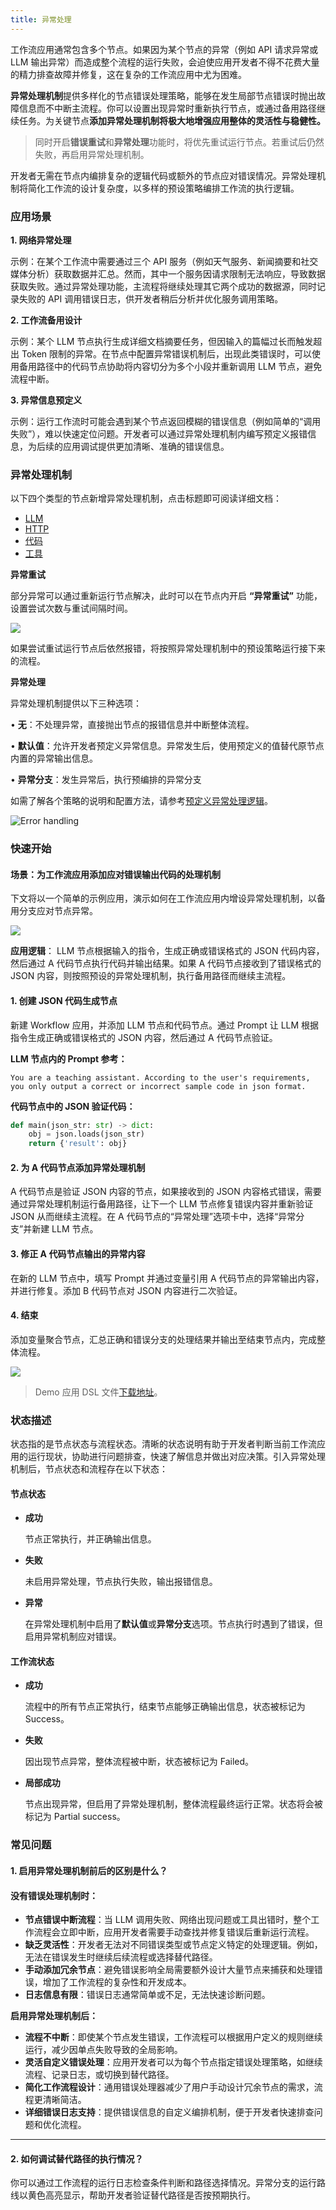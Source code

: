 ```yaml
---
title: 异常处理
---
```


工作流应用通常包含多个节点。如果因为某个节点的异常（例如 API 请求异常或 LLM 输出异常）而造成整个流程的运行失败，会迫使应用开发者不得不花费大量的精力排查故障并修复，这在复杂的工作流应用中尤为困难。

**异常处理机制**提供多样化的节点错误处理策略，能够在发生局部节点错误时抛出故障信息而不中断主流程。你可以设置出现异常时重新执行节点，或通过备用路径继续任务。为关键节点**添加异常处理机制将极大地增强应用整体的灵活性与稳健性。**

> 同时开启**错误重试**和**异常处理**功能时，将优先重试运行节点。若重试后仍然失败，再启用异常处理机制。

开发者无需在节点内编排复杂的逻辑代码或额外的节点应对错误情况。异常处理机制将简化工作流的设计复杂度，以多样的预设策略编排工作流的执行逻辑。

### 应用场景

**1. 网络异常处理**

示例：在某个工作流中需要通过三个 API 服务（例如天气服务、新闻摘要和社交媒体分析）获取数据并汇总。然而，其中一个服务因请求限制无法响应，导致数据获取失败。通过异常处理功能，主流程将继续处理其它两个成功的数据源，同时记录失败的 API 调用错误日志，供开发者稍后分析并优化服务调用策略。

**2. 工作流备用设计**

示例：某个 LLM 节点执行生成详细文档摘要任务，但因输入的篇幅过长而触发超出 Token 限制的异常。在节点中配置异常错误机制后，出现此类错误时，可以使用备用路径中的代码节点协助将内容切分为多个小段并重新调用 LLM 节点，避免流程中断。

**3. 异常信息预定义**

示例：运行工作流时可能会遇到某个节点返回模糊的错误信息（例如简单的“调用失败”），难以快速定位问题。开发者可以通过异常处理机制内编写预定义报错信息，为后续的应用调试提供更加清晰、准确的错误信息。

### 异常处理机制

以下四个类型的节点新增异常处理机制，点击标题即可阅读详细文档：

* [LLM](../node/llm)
* [HTTP](../node/http-request)
* [代码](../node/code)
* [工具](../node/tools)

**异常重试**

部分异常可以通过重新运行节点解决，此时可以在节点内开启 **“异常重试”** 功能，设置尝试次数与重试间隔时间。

![](https://assets-docs.dify.ai/2024/12/18097e4c94b67a79150b967fc50f9f43.png)

如果尝试重试运行节点后依然报错，将按照异常处理机制中的预设策略运行接下来的流程。

**异常处理**

异常处理机制提供以下三种选项：

• **无**：不处理异常，直接抛出节点的报错信息并中断整体流程。

• **默认值**：允许开发者预定义异常信息。异常发生后，使用预定义的值替代原节点内置的异常输出信息。

• **异常分支**：发生异常后，执行预编排的异常分支

如需了解各个策略的说明和配置方法，请参考[预定义异常处理逻辑](predefined-nodes-failure-logic)。

![Error handling](https://assets-docs.dify.ai/2024/12/6e2655949889d4d162945d840d698649.png)

### 快速开始

#### 场景：为工作流应用添加应对错误输出代码的处理机制

下文将以一个简单的示例应用，演示如何在工作流应用内增设异常处理机制，以备用分支应对节点异常。

![](https://assets-docs.dify.ai/2024/12/958326384d3b60a98246e9ff565c7ed3.png)

**应用逻辑**： LLM 节点根据输入的指令，生成正确或错误格式的 JSON 代码内容，然后通过 A 代码节点执行代码并输出结果。如果 A 代码节点接收到了错误格式的 JSON 内容，则按照预设的异常处理机制，执行备用路径而继续主流程。

#### 1. 创建 JSON 代码生成节点

新建 Workflow 应用，并添加 LLM 节点和代码节点。通过 Prompt 让 LLM 根据指令生成正确或错误格式的 JSON 内容，然后通过 A 代码节点验证。

**LLM 节点内的 Prompt 参考：**

```text
You are a teaching assistant. According to the user's requirements, you only output a correct or incorrect sample code in json format.
```

**代码节点中的 JSON 验证代码：**

```python
def main(json_str: str) -> dict:
    obj = json.loads(json_str)
    return {'result': obj}
```

#### 2. 为 A 代码节点添加异常处理机制

A 代码节点是验证 JSON 内容的节点，如果接收到的 JSON 内容格式错误，需要通过异常处理机制运行备用路径，让下一个 LLM 节点修复错误内容并重新验证 JSON 从而继续主流程。在 A 代码节点的“异常处理”选项卡中，选择“异常分支”并新建 LLM 节点。

#### 3. 修正 A 代码节点输出的异常内容

在新的 LLM 节点中，填写 Prompt 并通过变量引用 A 代码节点的异常输出内容，并进行修复。添加 B 代码节点对 JSON 内容进行二次验证。

#### 4. 结束

添加变量聚合节点，汇总正确和错误分支的处理结果并输出至结束节点内，完成整体流程。

![](https://assets-docs.dify.ai/2024/12/059b5a814514cd9abe10f1f4077ed17f.png)

> Demo 应用 DSL 文件[下载地址](https://assets-docs.dify.ai/2024/12/087861aa20e06bb4f8a2bef7e7ae0522.yml)。

### 状态描述

状态指的是节点状态与流程状态。清晰的状态说明有助于开发者判断当前工作流应用的运行现状，协助进行问题排查，快速了解信息并做出对应决策。引入异常处理机制后，节点状态和流程存在以下状态：

#### **节点状态**

*   **成功**

    节点正常执行，并正确输出信息。
*   **失败**

    未启用异常处理，节点执行失败，输出报错信息。
*   **异常**

    在异常处理机制中启用了**默认值**或**异常分支**选项。节点执行时遇到了错误，但启用异常机制应对错误。

#### 工作流状态

*   **成功**

    流程中的所有节点正常执行，结束节点能够正确输出信息，状态被标记为 Success。
*   **失败**

    因出现节点异常，整体流程被中断，状态被标记为 Failed。
*   **局部成功**

    节点出现异常，但启用了异常处理机制，整体流程最终运行正常。状态将会被标记为 Partial success。

### 常见问题

#### 1. 启用异常处理机制前后的区别是什么？

#### **没有错误处理机制时：**

* **节点错误中断流程**：当 LLM 调用失败、网络出现问题或工具出错时，整个工作流程会立即中断，应用开发者需要手动查找并修复错误后重新运行流程。
* **缺乏灵活性**：开发者无法对不同错误类型或节点定义特定的处理逻辑。例如，无法在错误发生时继续后续流程或选择替代路径。
* **手动添加冗余节点**：避免错误影响全局需要额外设计大量节点来捕获和处理错误，增加了工作流程的复杂性和开发成本。
* **日志信息有限**：错误日志通常简单或不足，无法快速诊断问题。

**启用异常处理机制后：**

* **流程不中断**：即使某个节点发生错误，工作流程可以根据用户定义的规则继续运行，减少因单点失败导致的全局影响。
* **灵活自定义错误处理**：应用开发者可以为每个节点指定错误处理策略，如继续流程、记录日志，或切换到替代路径。
* **简化工作流程设计**：通用错误处理器减少了用户手动设计冗余节点的需求，流程更清晰简洁。
* **详细错误日志支持**：提供错误信息的自定义编排机制，便于开发者快速排查问题和优化流程。

***

#### 2. 如何调试替代路径的执行情况？

你可以通过工作流程的运行日志检查条件判断和路径选择情况。异常分支的运行路线以黄色高亮显示，帮助开发者验证替代路径是否按预期执行。

